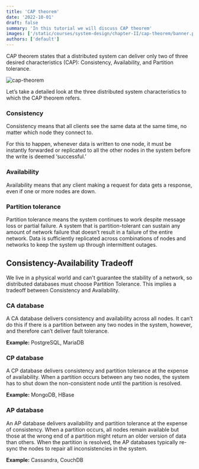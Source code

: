 ```yaml
---
title: 'CAP theorem'
date: '2022-10-01'
draft: false
summary: 'In this tutorial we will discuss CAP theorem'
images: ['/static/courses/system-design/chapter-II/cap-theorem/banner.png']
authors: ['default']
---
```


CAP theorem states that a distributed system can deliver only two of three desired characteristics (CAP): Consistency, Availability, and Partition tolerance.

![cap-theorem](/static/courses/system-design/chapter-II/cap-theorem/cap-theorem.png)

Let’s take a detailed look at the three distributed system characteristics to which the CAP theorem refers.

### Consistency

Consistency means that all clients see the same data at the same time, no matter which node they connect to.

For this to happen, whenever data is written to one node, it must be instantly forwarded or replicated to all the other nodes in the system before the write is deemed ‘successful.’

### Availability

Availability means that any client making a request for data gets a response, even if one or more nodes are down.

### Partition tolerance

Partition tolerance means the system continues to work despite message loss or partial failure. A system that is partition-tolerant can sustain any amount of network failure that doesn’t result in a failure of the entire network. Data is sufficiently replicated across combinations of nodes and networks to keep the system up through intermittent outages.

## Consistency-Availability Tradeoff

We live in a physical world and can't guarantee the stability of a network, so distributed databases must choose Partition Tolerance. This implies a tradeoff between Consistency and Availability.

### CA database

A CA database delivers consistency and availability across all nodes. It can’t do this if there is a partition between any two nodes in the system, however, and therefore can’t deliver fault tolerance.

**Example:** PostgreSQL, MariaDB

### CP database

A CP database delivers consistency and partition tolerance at the expense of availability. When a partition occurs between any two nodes, the system has to shut down the non-consistent node until the partition is resolved.

**Example:** MongoDB, HBase

### AP database

An AP database delivers availability and partition tolerance at the expense of consistency. When a partition occurs, all nodes remain available but those at the wrong end of a partition might return an older version of data than others. When the partition is resolved, the AP databases typically re-sync the nodes to repair all inconsistencies in the system.

**Example:** Cassandra, CouchDB
